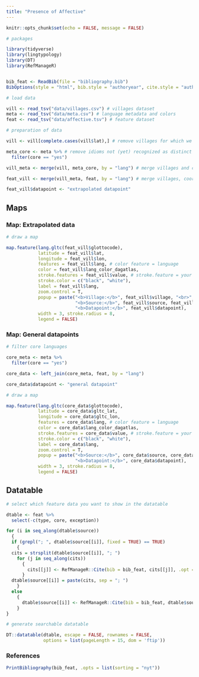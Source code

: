 ```yaml
---
title: "Presence of Affective"
---
```

```r
knitr::opts_chunk$set(echo = FALSE, message = FALSE)

# packages

library(tidyverse)
library(lingtypology)
library(DT)
library(RefManageR)


bib_feat <- ReadBib(file = "bibliography.bib")
BibOptions(style = "html", bib.style = "authoryear", cite.style = "authoryear", max.names = 2)

# load data

vill <- read_tsv("data/villages.csv") # villages dataset
meta <- read_tsv("data/meta.csv") # language metadata and colors
feat <- read_tsv("data/affective.tsv") # feature dataset

# preparation of data

vill <- vill[complete.cases(vill$lat),] # remove villages for which we do not have coordinates (yet)

meta_core <- meta %>% # remove idioms not (yet) recognized as distinct
  filter(core == "yes")

vill_meta <- merge(vill, meta_core, by = "lang") # merge villages and coordinates with language metadata

feat_vill <- merge(vill_meta, feat, by = "lang") # merge villages, coordinates, and language metadata with feature information

feat_vill$datapoint <- "extrapolated datapoint"

```

## Maps{.tabset .tabset-fade .tabset-pills}

### Map: Extrapolated data

```r

# draw a map

map.feature(lang.gltc(feat_vill$glottocode),
            latitude = feat_vill$lat,
            longitude = feat_vill$lon,
            features = feat_vill$lang, # color feature = language
            color = feat_vill$lang_color_dagatlas,
            stroke.features = feat_vill$value, # stroke.feature = your feature value
            stroke.color = c("black", "white"), 
            label = feat_vill$lang,
            zoom.control = T,
            popup = paste("<b>Village:</b>", feat_vill$village, "<br>", 
                          "<b>Source:</b>", feat_vill$source, feat_vill$page, "<br>",
                          "<b>Datapoint:</b>", feat_vill$datapoint),
            width = 3, stroke.radius = 8,
            legend = FALSE)

```

### Map: General datapoints

```r

# filter core languages

core_meta <- meta %>%
  filter(core == "yes")

core_data <- left_join(core_meta, feat, by = "lang")

core_data$datapoint <- "general datapoint"

# draw a map

map.feature(lang.gltc(core_data$glottocode),
            latitude = core_data$gltc_lat,
            longitude = core_data$gltc_lon,
            features = core_data$lang, # color feature = language
            color = core_data$lang_color_dagatlas,
            stroke.features = core_data$value, # stroke.feature = your feature value
            stroke.color = c("black", "white"), 
            label = core_data$lang,
            zoom.control = T,
            popup = paste("<b>Source:</b>", core_data$source, core_data$page, "<br>",
                          "<b>Datapoint:</b>", core_data$datapoint),
            width = 3, stroke.radius = 8,
            legend = FALSE)

```

## Datatable

```r

# select which feature data you want to show in the datatable

dtable <- feat %>%
  select(-c(type, core, exception))

for (i in seq_along(dtable$source)) 
  {
  if (grepl("; ", dtable$source[[i]], fixed = TRUE) == TRUE) 
    {
  cits = strsplit(dtable$source[[i]], "; ")
    for (j in seq_along(cits))
      { 
        cits[[j]] <- RefManageR::Cite(bib = bib_feat, cits[[j]], .opt = list(max.names = 2))
      }
  dtable$source[[i]] = paste(cits, sep = "; ")
    } 
  else 
    {
      dtable$source[[i]] <- RefManageR::Cite(bib = bib_feat, dtable$source[[i]], .opt = list(max.names = 2))
    }
}

# generate searchable datatable

DT::datatable(dtable, escape = FALSE, rownames = FALSE,
              options = list(pageLength = 15, dom = 'ftip'))
```

### References

```r
PrintBibliography(bib_feat, .opts = list(sorting = "nyt"))
```